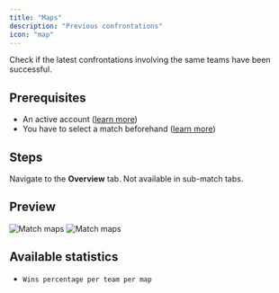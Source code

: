 ```yaml
---
title: "Maps"
description: "Previous confrontations"
icon: "map"
---
```


Check if the latest confrontations involving the same teams have been successful.

## Prerequisites

- An active account ([learn more](/get-started/setup))
- You have to select a match beforehand ([learn more](/core/match/root))

## Steps

Navigate to the **Overview** tab. Not available in sub-match tabs.

## Preview

<Frame>
    <img
        className="block dark:hidden"
        src="./images/maps/component.png"
        alt="Match maps"
    />
    <img
        className="hidden dark:block"
        src="./images/maps/component.png"
        alt="Match maps"
    />
</Frame>

## Available statistics

- `Wins percentage per team per map`

